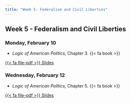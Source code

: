 ```yaml
---
title: "Week 5: Federalism and Civil Liberties"
---
```


::: {.content-visible when-format="pdf"}

## Week 5 - Federalism and Civil Liberties

:::

[//]: <> (Need to write intro)


### Monday, February 10

- *Logic of American Politics,* Chapter 3. {{< fa book >}}


::: {.content-visible when-format="html"}

 
[<span class="btn btn-danger">{{< fa file-pdf >}} Slides </span></p>](https://agnesscott.instructure.com/files/825143/)

:::



### Wednesday, February 12

- *Logic of American Politics,* Chapter 5. {{< fa book >}}


::: {.content-visible when-format="html"}

 
[<span class="btn btn-danger">{{< fa file-pdf >}} Slides </span></p>](https://agnesscott.instructure.com/files/825144/)

:::



